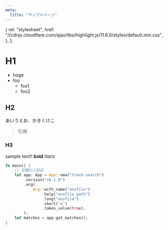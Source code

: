 ```yaml
---
meta:
  title: "サンプルページ"
---
```

  {
    rel: "stylesheet",
    href: "//cdnjs.cloudflare.com/ajax/libs/highlight.js/11.6.0/styles/default.min.css",
  },
];

<div className="content">

# H1

- hoge
- foo
  - foo1
  - foo2

## H2

あいうえお、かきくけこ

> 引用


### H3

sample text!! **bold** _Itaric_

```rust
fn main() {
    // 起動CLI設定
    let app: App = App::new("track-search")
        .version("v0.1.0")
        .arg(
            Arg::with_name("envfile")
                .help("envfile path")
                .long("envfile")
                .short('e')
                .takes_value(true),
        );
    let matches = app.get_matches();
}
```

</div>
<script src="//cdnjs.cloudflare.com/ajax/libs/highlight.js/11.6.0/highlight.min.js"></script>
<script>hljs.initHighlightingOnLoad();</script>
